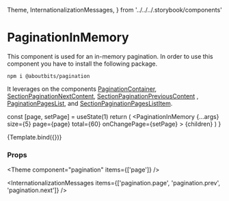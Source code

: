   Theme,
  InternationalizationMessages,
} from '../../../.storybook/components'

<Meta
  title="Components/Pagination/PaginationInMemory"
  component={PaginationInMemory}
/>

# PaginationInMemory

This component is used for an in-memory pagination.
In order to use this component you have to install the following package.

```
npm i @aboutbits/pagination
```

It leverages on the components [PaginationContainer](/docs/components-section-PaginationContainer--docs), [SectionPaginationNextContent](/docs/components-section-SectionPaginationNextContent--docs), [SectionPaginationPreviousContent](/docs/components-section-SectionPaginationPreviousContent--docs) , [PaginationPagesList](/docs/components-section-PaginationPagesList--docs), and [SectionPaginationPagesListItem](/docs/components-section-SectionPaginationPagesListItem--docs).

  const [page, setPage] = useState(1)
  return (
    <PaginationInMemory
      {...args}
      size={5}
      page={page}
      total={60}
      onChangePage={setPage}
    >
      {children}
    </PaginationInMemory>
  )
}

<Canvas>
  <Story name="Default">{Template.bind({})}</Story>
</Canvas>

### Props

<ArgsTable story="Default" />



<Theme component="pagination" items={['page']} />

<InternationalizationMessages
  items={['pagination.page', 'pagination.prev', 'pagination.next']}
/>
